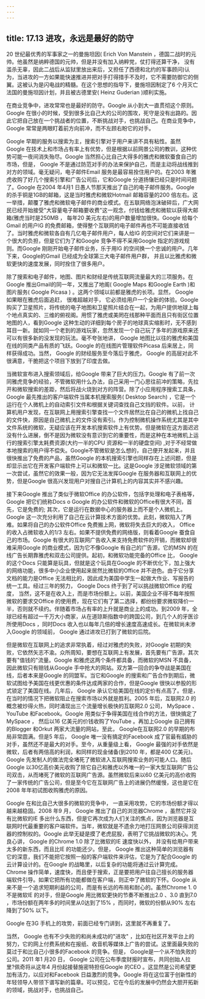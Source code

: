 ```yaml
---
---
---
```

title: 17.13 进攻，永远是最好的防守
---




20 世纪最优秀的军事家之一的曼施坦因( Erich Von Manstein ，德国二战时的元帅。他虽然是纳粹德国的元帅，但是并没有加入纳粹党，仗打得还算干净， 没有滥杀无辜，因此二战后从监狱里放出来后，又担任了西德和北约的军事顾问)认为，当进攻的一方如果能快速推进并把对手打得措手不及时，它不需要防御它的侧翼。这被认为是闪电战的精髓。在这个思想的指导下，曼施坦因制定了6 个月灭亡法国的曼施坦因计划，并且被古德里安( Heinz Guderian )顺利实施。

在商业竞争中，进攻常常也是最好的防守。Google 从小到大一直贯彻这个原则。Google 在很小的时候，受到很多比自己大的公司的围攻，死守是没有出路的。因此它把自己放在一个挑战者的位置，不断挑战对手，也挑战自己。在商业竞争中， Google 常常是两眼盯着前方向前冲，而不左顾右盼它的对手。

Google 早期的服务以搜索为主，搜索引擎对于用户来讲不具有粘性。虽然Google 在技术上和市场占有率上有优势，但是根据以前网景公司的教训，这种优势可能一夜间消失殆尽。Google 当然担心比自己大得多的雅虎和微软蚕食自己的市场，但是， Google 不是通过防范对手的办法来保护自己，而是主动将战线推到对方的领域。毫无疑问，电子邮件Email 服务是最容易拴住用户的。在2003 年雅虎收购了好几个搜索引擎和广告公司后，它和Google 分道扬镶已经只是时间问题了。Google 在2004 年4月1 日愚人节那天推出了自己的电子邮件服务。Google 的杀手铜是1GB的邮箱，这是当时雅虎和微软Hotmail 邮箱容量的200 倍左右。这一举措，颠覆了雅虎和微软电子邮件的商业模式。在五联网络泡沫破碎后，广大网民已经开始接受"大容量电子邮箱要收费"这一观念，付钱给雅虎和微软以获得大邮箱(雅虎当时是250MB ， 每年20 美元左右)的用户数量增加很快。Google 给每个Gmail 的用户lG 的免费邮箱，使得整个互联网的电子邮件再也不可能直接收钱了。当时雅虎和微软各自有几亿电子邮件用户，每人给lG 的空间对它们来讲是一个很大的负担，但是它们为了和Google 竞争不得不采用Google 指定的游戏规则。而Google 刚刚开始电子邮件业务，乐于用lG 的空间换一个忠诚的用户。几年下来，Google的Gmail 已经成为全球第三大电子邮件用户群， 并且以比雅虎和微软更快的速度发展，同时拴住了很多用户。

除了搜索和电子邮件，地图、图片和财经是传统互联网流量最大的三项服务。在Google 推出Gmail的同一年，又推出了地阁( Google Maps 和Google Earth )和图片服务( Google Picasa ) 。这两个领域以前都是雅虎的长项。显然， Google 如果眼在雅虎后面追赶， 很难超越对手， 它必须给用户一个全新的体验。Google 购买了卫星照片，将传统的电子地图和卫星照片结合在一起，为用户提供地球上每个地点真实的、三维的俯视阁。用惯了雅虎或美罔在线那种平面而且只有街区位置地图的人，看到Google 这种生动的详细到每个房子的地球真实缩影时，无不感到耳目一新。就如同一个老到的游戏玩家，忽然发现一个自己玩了多年的游戏原来还可以有很多新的没发现的玩法。毫不夸张地讲， Google 地图比以往的雅虎和美国在线的同类产品有质的飞跃。Google 的在线图片管理软件Picasa 后来居上，同样获得成功。当然， Google 的财经服务至今落后于雅虎， Google 的高层对此不很满意，干脆把这个项目下放到了印度去做。

当微软宣布进入搜索领域后，给Google 带来了巨大的压力。Google 有了前一次同雅虎竞争的经验，不管微软用什么办法，自己采用一门心思往前冲的策略，先拉开和微软搜索的差距，然后将战火烧到对方的阵营。除了小应用程序搜索工具条， Google 最先推出的客户端软件当属本机搜索服务( Desktop Search) ，它是一个运行在个人微机上的自动索引文件和根据关键词查找自己文挡的软件。以前， 计算机用户发现，在互联网上用搜索引擎查找一个文件居然比在自己的微机上找自己的文件快，原因是自己微机上的文件没有索引。作为控制微机操作系统尤其是其中文件系统的微软，无疑应该在开发本机搜索软件上有优势。但是微软在这方面迟迟没有什么进展，倒不是因为微软没有意识到它的重要性，而是这种在本地微机上运行的搜索引擎太耗费资源(大约一半的CPU 资源和一半的硬盘空间) ,对于不经常做本地搜索的用户得不偿失。Google不管微软是怎么想的，自己便开发起来，并且很快推出了免费的产品，虽然Google 的本机搜索引擎也同样存在上述问题，但是却显示出它在开发客户端软件上可以和微软一比。这是Google 涉足微软领域的第一次尝试，虽然它的效果一般，因为它无法发挥Google 在服务器和互联网上的优势，但是Google 很高兴发现用户对搜自己计算机上的内容其实并不感兴趣。

接下来Google 推出了类似于微软Office 的办公软件，包括字处理和电子表格等， Google 把它们统称Docs o Google 的办公软件和微软的Office有很大不同，首先，它是免费的; 其次，它是运行在数据中心的服务器上而不是个人微机上。Google 这一次充分利用了自己在云计算技术方面的优势。此刻，微软陷入了两难。如果将自己的办公软件Office 免费搬上网，微软将失去巨大的收入， Office 的收入占微软收入的1/3 左右。如果不提供免费的网络版，则看着Google 蚕食自己的市场。Google 有很大的互联网广告收入来支持免费软件的开销，而微软却很难采用Google 的商业模式，因为它不像Google 有自己的广告源，它的MSN 的在线广告长期靠雅虎和双击公司提供。起初，和微软功能完备的Office 比， Google的这个Docs 只能算是玩具，但就是这个玩具在Google 的不断优化下，加上强大的网络功能，很多中小企业使用起来居然比微软的Office 并不逊色。由于它分享文档的能力是Office 无法相比的，因此成为美国中学生一起做大作业、写报告的统一工具。经过三年的努力， Google Docs 终于到了可以挑战微软Office 的程度， 当然，这不是在收入上，而是市场份额上。以前，美国企业不得不每年按照微软的要求交Office 的使用费，现在它们有了第二选择，都纷纷要求微软降价一半，否则就不续约。伴随着市场占有率的上升就是商业上的成功。到2009 年，全球已经有超过一千万大小商家，从在道琼斯指数中的跨国公司，到几个人的牙医诊所使用Docs ，同时Docs 收入也以每年几倍的增长速度高速成长。在微软尚未渗入Google 的领域前， Google 通过进攻已打到了微软的后院。

但是微软在互联网上的追求非常执着，经过对雅虎的失败，对Google 初期的失败，它依然矢志不渝。众所周知，要想在互联网上有发展，首先要有广告源，其次要有"值钱的"流量。Google 和雅虎这两个条件都具备，而微软的MSN 不具备，因此微软只有赔钱从Google 手中抢大的网站。双方第一回合的争夺战是美国在线，后者本来是Google 的同盟军。当它和Google 的搜索和广告合作到期后，微软试图给予美国在线更优惠的条件达成两家的合作，但是Google 很快以参股的形式锁定了美国在线。几年后， Google 承认它给美国在线的定价有点高了。但是，在当时的情况下把微软阻止在搜索市场以外就是胜利。2005 年后，互联网2.0 的概念被炒得火热，同时涌现出三个流量增长极快的互联网2.0 公司， MySpace 、YouTube 和Facebook。Google 用类似于争得美国在线合作的方法，很快搞定了MySpace ， 然后以16 亿美元的价钱收购了YouTube 。再加上Google 自己拥有的Blogger 和Orkut 两家大流量的网站，至此， Google在互联网2.0 的早期的布局非常圆满。但是5 年后， Google 唯一没有搞定的Facebook 成了官最有威胁的对手，虽然还不是最大的对手。至今，从重量级上看， Google 最强的对手依然是微软，后者有两倍高的利润，和同样的现金储备(到2010 年，都是400 亿美元)。Google 先发制人的做法完全堵死了微软进入互联网搜索业务的可能人口。随后Google 以30亿高价美元收购了除它自己和雅虎以外唯一的一家大型互联网广告公司双击，从而堵死了微软的互联网广告源。虽然微软后来以60 亿美元的高价收购了一家传统的广告公司，但是至今它在互联网广告上的进展仍然缓慢，这也是它在2008 年年初试图收购雅虎的原因。

Google 在和比自己大很多的微软的竞争中， 一直采用攻势，它的市场份额才得以越来越稳固。2008 年9 月， Google 推出了自己的浏览器Chrome ，虽然它并没有比微软的IE 多出什么东西，但是它再次成为人们关注的焦点，因为浏览器是互联网时代最重要的客户端软件。当年，微软就是不遗余力地打压网景公司获得浏览器的控制权的。Google 此举无疑是摸了老虎屁股，表明了它挑战微软的决心。凭良心讲， Google 的Chrome 1.0 除了比微软的IE 速度快以外， 并没有给用户带来太多的新东西，而且比IE 的功能还少。但是， Google 推出这种简单的浏览器有它的深意，我们不能把它按照一般的客户端软件来评估，它是为了配合Google 的云计算设计的。在Google 的战略里，以后复杂的功能将通过云计算完成。Chrome 操作简单，速度快，而且便于搜索，正是要把用户往自己擅长的服务器端软件引导。如果它把所有功能都做在客户端，则正中了微软的下怀。Google 从来不是一个追求短期利益的公司，而是有长远的布局和耐心的。虽然Chrome 1. 0 不是微软IE 的对手，但是Google 用比微软更快的节奏不断推出2.0 、3.0 直到7.0 ，市场份额在两年多的时间里从0达到了15% ，而同时，微软的份额从90% 左右降到了50% 以下。

Google 在3G 手机上的攻势，前面已经专门讲到，这里就不再重复了。

当然， Google 也有不少失败的和尚未成功的"进攻" ，比如在社区开发平台上的努力，它的网上付费系统和在报纸、收音机等媒体上广告的尝试。这里面最失败的莫过于和比自己小很多的Facebook 的竞争。但是， Google是一个从不怕失败的公司。2011 年1 月20 日， Google 公司在公布季度财报时宣布，共同创始人拉里?佩奇将从这年4 月份起接替施密特担任Google 的CEO 。这显然是公司希望更加有活力，以应对和Facebook 日益激烈的竞争。Google 将在这位富于创新性的年轻领导人带领下谱写新的篇章。可以预见，它在今后的发展中仍然会大胆开拓新的领域，挑战对手，也挑战自己。